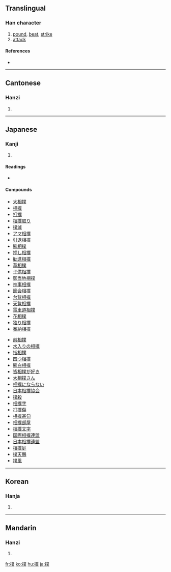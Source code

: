 {{see|扑|攴}}
==Translingual==

===Han character===
{{Han char|rn=64|rad=手|as=12|sn=15|four=5203<sub>4</sub>|canj=手廿金人 (QTCO)}}

# [[pound]], [[beat]], [[strike]]
# [[attack]]

====References====
* {{Han ref|kx=0457.020|dkj=12755|dj=0805.180|hdz=31956.040|uh=64B2|ud=25778|bh=BCB3|bd=48307}}

----

==Cantonese==

===Hanzi===
{{yue-hanzi|jyut=|y=pok3}}

# {{defn|Cantonese}}

----

==Japanese==

===Kanji===
{{ja-kanji|grade=c|rs=手12}}

# {{defn|Japanese}}

====Readings====
* {{ja-readings|on=[[ぼく]] (boku), [[はく]] (haku), [[ほく]] (hoku)|kun=[[うつ]] (utsu)}}

====Compounds====
{{top2}}
*[[大相撲]]
*[[相撲]]
*[[打撲]]
*[[相撲取り]]
*[[撲滅]]
*[[アマ相撲]]
*[[引退相撲]]
*[[腕相撲]]
*[[押し相撲]]
*[[勧進相撲]]
*[[草相撲]]
*[[子供相撲]]
*[[御当地相撲]]
*[[神事相撲]]
*[[節会相撲]]
*[[台覧相撲]]
*[[天覧相撲]]
*[[電車道相撲]]
*[[花相撲]]
*[[独り相撲]]
*[[奉納相撲]]
{{mid2}}
*[[前相撲]]
*[[水入りの相撲]]
*[[指相撲]]
*[[四つ相撲]]
*[[腕白相撲]]
*[[皆相撲が好き]]
*[[大相撲さん]]
*[[相撲にならない]]
*[[日本相撲協会]]
*[[撲殺]]
*[[相撲字]]
*[[打撲傷]]
*[[相撲甚句]]
*[[相撲部屋]]
*[[相撲文字]]
*[[国際相撲連盟]]
*[[日本相撲連盟]]
*[[相撲庭]]
*[[撲天鵬]]
*[[撲風]]
{{bottom}}
----

==Korean==

===Hanja===
{{ko-hanja|hangeul=[[박]], [[복]]|eumhun=|rv=bak, bok|mr=pak, pok|y=pak, pok}}

# {{defn|Korean}}

----

==Mandarin==

===Hanzi===
{{cmn-hanzi|sim=扑|pin=[[pū]] ([[pu1]])|wg=p'u<sup>1</sup>}}

# {{defn|Mandarin}}

[[fr:撲]]
[[ko:撲]]
[[hu:撲]]
[[ja:撲]]